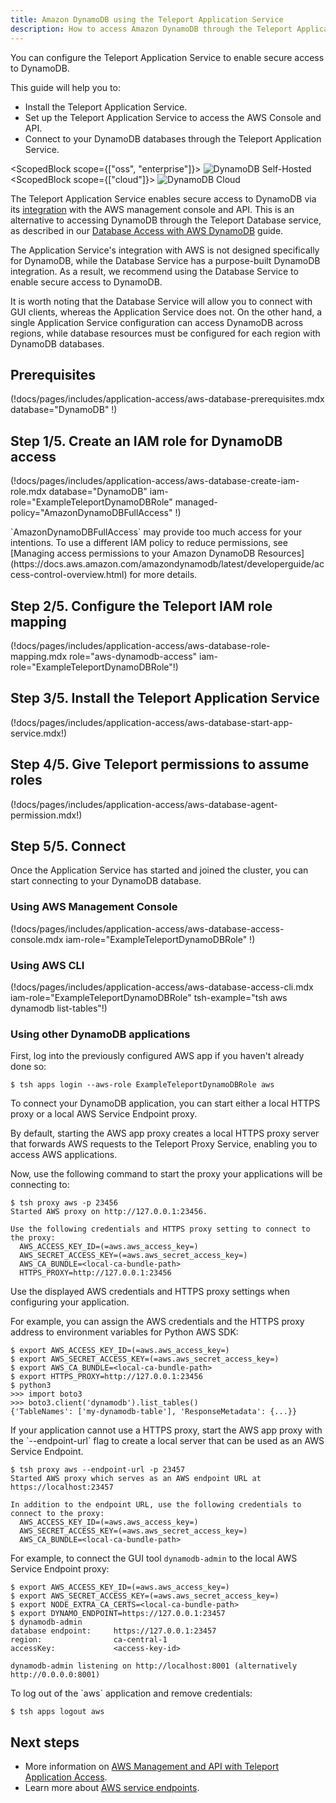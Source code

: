 ```yaml
---
title: Amazon DynamoDB using the Teleport Application Service
description: How to access Amazon DynamoDB through the Teleport Application Service
---
```


You can configure the Teleport Application Service to enable secure access to
DynamoDB.

This guide will help you to:

- Install the Teleport Application Service.
- Set up the Teleport Application Service to access the AWS Console and API.
- Connect to your DynamoDB databases through the Teleport Application Service.

<ScopedBlock scope={["oss", "enterprise"]}>
![DynamoDB Self-Hosted](../../../img/application-access/guides/dynamodb_selfhosted.png)
</ScopedBlock>
<ScopedBlock scope={["cloud"]}>
![DynamoDB Cloud](../../../img/application-access/guides/dynamodb_cloud.png)
</ScopedBlock>

<Admonition type="warning" title="Recommendation: Use the Teleport Database
Service">

The Teleport Application Service enables secure access to DynamoDB via its
[integration](../cloud-apis/aws-console.mdx) with the AWS management console and
API. This is an alternative to accessing DynamoDB through the Teleport Database
service, as described in our [Database Access with AWS
DynamoDB](../../database-access/guides/aws-dynamodb.mdx) guide.

The Application Service's integration with AWS is not designed specifically for
DynamoDB, while the Database Service has a purpose-built DynamoDB integration.
As a result, we recommend using the Database Service to enable secure access to
DynamoDB.

It is worth noting that the Database Service will allow you to connect with GUI
clients, whereas the Application Service does not. On the other hand, a single
Application Service configuration can access DynamoDB across regions, while
database resources must be configured for each region with DynamoDB databases.

</Admonition>

## Prerequisites

(!docs/pages/includes/application-access/aws-database-prerequisites.mdx database="DynamoDB" !)

## Step 1/5. Create an IAM role for DynamoDB access

(!docs/pages/includes/application-access/aws-database-create-iam-role.mdx database="DynamoDB" iam-role="ExampleTeleportDynamoDBRole" managed-policy="AmazonDynamoDBFullAccess" !)

<Admonition type="note" title="Apply least-privilege permissions">
`AmazonDynamoDBFullAccess` may provide too much access for your intentions. To
use a different IAM policy to reduce permissions, see [Managing access
permissions to your Amazon DynamoDB
Resources](https://docs.aws.amazon.com/amazondynamodb/latest/developerguide/access-control-overview.html) for more details.
</Admonition>

## Step 2/5. Configure the Teleport IAM role mapping

(!docs/pages/includes/application-access/aws-database-role-mapping.mdx role="aws-dynamodb-access" iam-role="ExampleTeleportDynamoDBRole"!)

## Step 3/5. Install the Teleport Application Service

(!docs/pages/includes/application-access/aws-database-start-app-service.mdx!)

## Step 4/5. Give Teleport permissions to assume roles

(!docs/pages/includes/application-access/aws-database-agent-permission.mdx!)

## Step 5/5. Connect

Once the Application Service has started and joined the cluster, you can start
connecting to your DynamoDB database.

### Using AWS Management Console

(!docs/pages/includes/application-access/aws-database-access-console.mdx iam-role="ExampleTeleportDynamoDBRole" !)

### Using AWS CLI

(!docs/pages/includes/application-access/aws-database-access-cli.mdx iam-role="ExampleTeleportDynamoDBRole" tsh-example="tsh aws dynamodb list-tables"!)

### Using other DynamoDB applications

First, log into the previously configured AWS app if you haven't already done
so:

```code
$ tsh apps login --aws-role ExampleTeleportDynamoDBRole aws
```

To connect your DynamoDB application, you can start either a local HTTPS proxy
or a local AWS Service Endpoint proxy.

<Tabs>
  <TabItem label="HTTPS proxy">
  By default, starting the AWS app proxy creates a local HTTPS proxy server
  that forwards AWS requests to the Teleport Proxy Service, enabling you to
  access AWS applications.

  Now, use the following command to start the proxy your applications will be
  connecting to:

  ```code
  $ tsh proxy aws -p 23456
  Started AWS proxy on http://127.0.0.1:23456.

  Use the following credentials and HTTPS proxy setting to connect to the proxy:
    AWS_ACCESS_KEY_ID=(=aws.aws_access_key=)
    AWS_SECRET_ACCESS_KEY=(=aws.aws_secret_access_key=)
    AWS_CA_BUNDLE=<local-ca-bundle-path>
    HTTPS_PROXY=http://127.0.0.1:23456
  ```

  Use the displayed AWS credentials and HTTPS proxy settings when configuring
  your application.

  For example, you can assign the AWS credentials and the HTTPS proxy address
  to environment variables for Python AWS SDK:

  ```code
  $ export AWS_ACCESS_KEY_ID=(=aws.aws_access_key=)
  $ export AWS_SECRET_ACCESS_KEY=(=aws.aws_secret_access_key=)
  $ export AWS_CA_BUNDLE=<local-ca-bundle-path>
  $ export HTTPS_PROXY=http://127.0.0.1:23456
  $ python3
  >>> import boto3
  >>> boto3.client('dynamodb').list_tables()
  {'TableNames': ['my-dynamodb-table'], 'ResponseMetadata': {...}}

  ```

  </TabItem>
  <TabItem label="AWS Service Endpoint proxy">
  If your application cannot use a HTTPS proxy, start the AWS app proxy with
  the `--endpoint-url` flag to create a local server that can be used as an
  AWS Service Endpoint.

  ```code
  $ tsh proxy aws --endpoint-url -p 23457
  Started AWS proxy which serves as an AWS endpoint URL at https://localhost:23457

  In addition to the endpoint URL, use the following credentials to connect to the proxy:
    AWS_ACCESS_KEY_ID=(=aws.aws_access_key=)
    AWS_SECRET_ACCESS_KEY=(=aws.aws_secret_access_key=)
    AWS_CA_BUNDLE=<local-ca-bundle-path>
  ```

  For example, to connect the GUI tool `dynamodb-admin` to the local AWS
  Service Endpoint proxy:
  ```code
  $ export AWS_ACCESS_KEY_ID=(=aws.aws_access_key=)
  $ export AWS_SECRET_ACCESS_KEY=(=aws.aws_secret_access_key=)
  $ export NODE_EXTRA_CA_CERTS=<local-ca-bundle-path>
  $ export DYNAMO_ENDPOINT=https://127.0.0.1:23457
  $ dynamodb-admin
  database endpoint:     https://127.0.0.1:23457
  region:                ca-central-1
  accessKey:             <access-key-id>

  dynamodb-admin listening on http://localhost:8001 (alternatively http://0.0.0.0:8001)
  ```

  </TabItem>
</Tabs>
To log out of the `aws` application and remove credentials:

```code
$ tsh apps logout aws
```

## Next steps
- More information on [AWS Management and API with Teleport Application Access](../../application-access/cloud-apis/aws-console.mdx).
- Learn more about [AWS service endpoints](https://docs.aws.amazon.com/general/latest/gr/rande.html).
